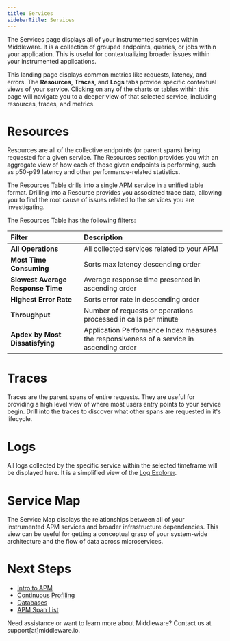 ```yaml
---
title: Services
sidebarTitle: Services
---
```


The Services page displays all of your instrumented services within Middleware. It is a collection of grouped endpoints, queries, or jobs within your application. This is useful for contextualizing broader issues within your instrumented applications. 

This landing page displays common metrics like requests, latency, and errors. The __Resources__, __Traces__, and __Logs__ tabs provide specific contextual views of your service. Clicking on any of the charts or tables within this page will navigate you to a deeper view of that selected service, including resources, traces, and metrics.

# Resources

Resources are all of the collective endpoints (or parent spans) being requested for a given service. The Resources section provides you with an aggregate view of how each of those given endpoints is performing, such as p50-p99 latency and other performance-related statistics.

The Resources Table drills into a single APM service in a unified table format. Drilling into a Resource provides you associated trace data, allowing you to find the root cause of issues related to the services you are investigating. 

The Resources Table has the following filters:

| __Filter__                          | __Description__ |
| :---------                          | :-------------- |
| __All Operations__                  | All collected services related to your APM |
| __Most Time Consuming__             | Sorts max latency descending order |
| __Slowest Average Response Time__   | Average response time presented in ascending order |
| __Highest Error Rate__              | Sorts error rate in descending order |
| __Throughput__                      | Number of requests or operations processed in calls per minute |
| __Apdex by Most Dissatisfying__     | Application Performance Index measures the responsiveness of a service in ascending order |

# Traces

Traces are the parent spans of entire requests. They are useful for providing a high level view of where most users entry points to your service begin. Drill into the traces to discover what other spans are requested in it's lifecycle.

# Logs

All logs collected by the specific service within the selected timeframe will be displayed here. It is a simplified view of the [Log Explorer]().

# Service Map

The Service Map displays the relationships between all of your instrumented APM services and broader infrastructure dependencies. This view can be useful for getting a conceptual grasp of your system-wide architecture and the flow of data across microservices.

# Next Steps

- [Intro to APM](https://docs.middleware.io/workflow/apm/apm-overview)
- [Continuous Profiling](https://docs.middleware.io/workflow/apm/continuous-profiling)
- [Databases](https://docs.middleware.io/workflow/apm/database)
- [APM Span List](https://docs.middleware.io/workflow/apm/span-list)

<Note> Need assistance or want to learn more about Middleware? Contact us at support[at]middleware.io. </Note>